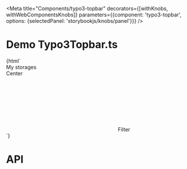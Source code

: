 
<Meta
    title="Components/typo3-topbar"
    decorators={[withKnobs, withWebComponentsKnobs]}
    parameters={{component: 'typo3-topbar', options: {selectedPanel: 'storybookjs/knobs/panel'}}}
/>

# Demo Typo3Topbar.ts

<Preview>
    <Story name="Topbar" height="220px">
        {html`
      <typo3-topbar>
        <div slot="left">
            My storages
            <svg width="14" height="14" xmlns="http://www.w3.org/2000/svg">
                <use xlink:href="node_modules/@typo3/icons/dist/sprites/actions.svg#actions-refresh"></use>
            </svg>
        </div>
        <div slot="center">Center</div>
        <div slot="right">
            <typo3-button>
                <svg slot="icon" xmlns="http://www.w3.org/2000/svg">
                    <use xlink:href="node_modules/@typo3/icons/dist/sprites/actions.svg#actions-filter"></use>
                </svg>
                Filter
            </typo3-button>
        </div>
       </typo3-topbar>
    `}
    </Story>
</Preview>

# API

<Props of="typo3-topbar"/>
